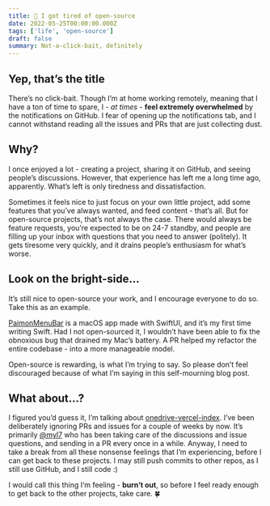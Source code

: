 ```yaml
---
title: 🥲 I got tired of open-source
date: 2022-05-25T00:00:00.000Z
tags: ['life', 'open-source']
draft: false
summary: Not-a-click-bait, definitely
---
```


## Yep, that’s the title

There’s no click-bait. Though I’m at home working remotely, meaning that I have a ton of time to spare, I - _at times_ - **feel extremely overwhelmed** by the notifications on GitHub. I fear of opening up the notifications tab, and I cannot withstand reading all the issues and PRs that are just collecting dust.

## Why?

I once enjoyed a lot - creating a project, sharing it on GitHub, and seeing people’s discussions. However, that experience has left me a long time ago, apparently. What’s left is only tiredness and dissatisfaction.

Sometimes it feels nice to just focus on your own little project, add some features that you’ve always wanted, and feed content - that’s all. But for open-source projects, that’s not always the case. There would always be feature requests, you’re expected to be on 24-7 standby, and people are filling up your inbox with questions that you need to answer (politely). It gets tiresome very quickly, and it drains people’s enthusiasm for what’s worse.

## Look on the bright-side…

It’s still nice to open-source your work, and I encourage everyone to do so. Take this as an example.

[PaimonMenuBar](https://github.com/spencerwooo/PaimonMenuBar) is a macOS app made with SwiftUI, and it’s my first time writing Swift. Had I not open-sourced it, I wouldn’t have been able to fix the obnoxious bug that drained my Mac’s battery. A PR helped my refactor the entire codebase - into a more manageable model.

Open-source is rewarding, is what I’m trying to say. So please don’t feel discouraged because of what I’m saying in this self-mourning blog post.

## What about…?

I figured you’d guess it, I’m talking about [onedrive-vercel-index](https://github.com/spencerwooo/onedrive-vercel-index). I’ve been deliberately ignoring PRs and issues for a couple of weeks by now. It’s primarily [@myl7](https://github.com/myl7) who has been taking care of the discussions and issue questions, and sending in a PR every once in a while. Anyway, I need to take a break from all these nonsense feelings that I’m experiencing, before I can get back to these projects. I may still push commits to other repos, as I still use GitHub, and I still code :)

I would call this thing I’m feeling - **burn’t out**, so before I feel ready enough to get back to the other projects, take care. 🍀
